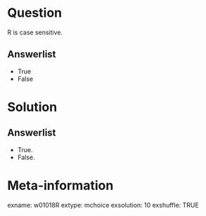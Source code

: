 Question
========
R is case sensitive.

Answerlist
----------
* True
* False


Solution
========

Answerlist
----------
* True.
* False.


Meta-information
================
exname: w01018R
extype: mchoice
exsolution: 10
exshuffle: TRUE